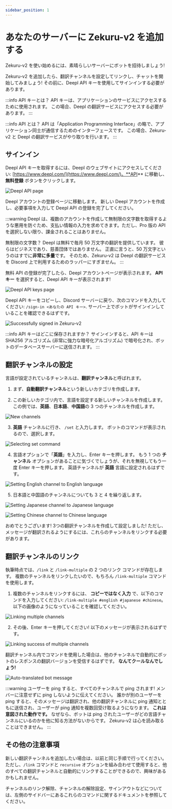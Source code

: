 ```yaml
---
sidebar_position: 1
---
```



# あなたのサーバーに Zekuru-v2 を追加する

Zekuru-v2 を使い始めるには、素晴らしいサーバーにボットを招待しましょう!

<DiscordInviteLink
  imageSrc="https://cdn.discordapp.com/avatars/1161611086139768862/0ccde9bc440e0929a0c83734c928afda.webp?size=96"
  imageAlt="Zekuru-v2 画像"
  name="Zekuru-v2"
  link="https://discord.com/oauth2/authorize?client_id=1161611086139768862&permissions=137976212544&scope=bot+applications.commands"
/>

Zekuru-v2 を追加したら、翻訳チャンネルを設定してリンクし、チャットを開始してみましょう! その前に、Deepl API キーを使用してサインインする必要があります。

:::info API キーとは？
API キーは、アプリケーションのサービスにアクセスするために使用されます。 この場合、Deepl の翻訳サービスにアクセスする必要があります。
:::

:::info API とは？
API は「Application Programming Interface」の略で、アプリケーション同士が通信するためのインターフェースです。 この場合、Zekuru-v2 と Deepl の翻訳サービスがやり取りを行います。
:::

## サインイン

Deepl API キーを取得するには、Deepl のウェブサイトにアクセスしてください: [https://www.deepl.com/](https://www.deepl.com/)。**API** に移動し、 **無料登録** ボタンをクリックします。

![Deepl API page](./images/deepl-api-page.png)

Deepl アカウントの登録ページに移動します。 新しい Deepl アカウントを作成し、必要事項を入力して Deepl API の登録を完了してください。

:::warning
Deepl は、複数のアカウントを作成して無制限の文字数を取得するような悪用を防ぐため、支払い情報の入力を求めてきます。ただし、Pro 版の API を選択しない限り、課金されることはありません。

無制限の文字数？ Deepl は無料で毎月 50 万文字の翻訳を提供しています。 彼らはビジネスであり、慈善団体ではありません。 正直に言うと、50 万文字というのはすでに**非常に多量**です。 そのため、Zekuru-v2 は Deepl の翻訳サービスを Discord 上で利用するためのラッパーにすぎません。
:::

無料 API の登録が完了したら、Deepl アカウントページが表示されます。 **API キー** を選択すると、Deepl API キーが表示されます!

![Deepl API keys page](./images/deepl-api-keys-page.png)

Deepl API キーをコピーし、Discord サーバーに戻り、次のコマンドを入力してください: `/sign-in <あなたの API キー>`. サーバー上でボットがサインインしていることを確認できるはずです。

![Successfully signed in Zekuru-v2](./images/signed-in.png)

:::info API キーはどこに保存されますか？
サインインすると、API キーは SHA256 アルゴリズム (非常に強力な暗号化アルゴリズム) で暗号化され、ボットのデータベースサーバーに送信されます。
:::

## 翻訳チャンネルの設定

言語が設定されているチャンネルは、**翻訳チャンネル**と呼ばれます。

1. まず、**自動翻訳チャンネル**という新しいカテゴリを作成します。

2. この新しいカテゴリ内で、言語を設定する新しいチャンネルを作成します。 この例では、**英語**、**日本語**、**中国語**の 3 つのチャンネルを作成します。

![New channels](./images/new-channels.png)

3. **英語** チャンネルに行き、 `/set` と入力します。 ボットのコマンドが表示されるので、選択します。

![Selecting set command](./images/select-set.png)

4. 言語オプションで「**英語**」を入力し、Enter キーを押します。 もう 1 つの **チャンネル** オプションがあることに気づくでしょうが、それを無視してもう一度 Enter キーを押します。 英語チャンネルが **英語** 言語に設定されるはずです。

![Setting English channel to English language](./images/english-set-channel.png)

5. 日本語と中国語のチャンネルについても 3 と 4 を繰り返します。

![Setting Japanese channel to Japanese language](./images/japanese-set-channel.png)

![Setting Chinese channel to Chinese language](./images/chinese-set-channel.png)

おめでとうございます! 3つの翻訳チャンネルを作成して設定しました! ただし、メッセージが翻訳されるようにするには、これらのチャンネルをリンクする必要があります。

## 翻訳チャンネルのリンク

執筆時点では、`/link` と `/link-multiple` の 2 つのリンク コマンドが存在します。 複数のチャンネルをリンクしたいので、もちろん `/link-multiple` コマンドを使用します。

1. 複数のチャンネルをリンクするには、 **コピーではなく入力** で、以下のコマンドを入力してください: `/link-multiple #english #japanese #chinese`。 以下の画像のようになっていることを確認してください。

![Linking multiple channels](./images/link-multiple.png)

2. その後、Enter キーを押してください! 以下のメッセージが表示されるはずです。

![Linking success of multiple channels](./images/success-link-multiple.png)

翻訳チャンネル内でコマンドを使用した場合は、他のチャンネルで自動的にボットのレスポンスの翻訳バージョンを受信するはずです。 **なんてクールなんでしょう!**

![Auto-translated bot message](./images/translated.png)

:::warning ユーザーを ping すると、すべてのチャンネルで ping されます! 
メンバーに注意せずに ping しないように伝えてください。 誰かが別のユーザーを ping すると、そのメッセージは翻訳され、他の翻訳チャンネルに ping 通知とともに送信され、ユーザーが ping 通知を複数回受け取るようになります。 **これは意図された動作です。** なぜなら、ボットは ping されたユーザーがどの言語チャンネルにいるのかを他に知る方法がないからです。 Zekuru-v2 は心を読み取ることはできません。
:::

## その他の注意事項

新しい翻訳チャンネルを追加したい場合は、以前と同じ手順で行ってください。 ただし、`/link` コマンドと `recursive` オプションを組み合わせて使用すると、他のすべての翻訳チャンネルと自動的にリンクすることができるので、興味があるかもしれません。

チャンネルのリンク解除、チャンネルの解除設定、サインアウトなどについては、左側のサイドバーにあるこれらのコマンドに関するドキュメントを参照してください。